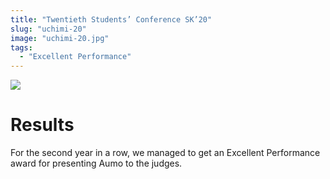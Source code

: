 ```yaml
---
title: "Twentieth Students’ Conference SK’20"
slug: "uchimi-20"
image: "uchimi-20.jpg"
tags:
  - "Excellent Performance"
---
```


![](/uchimi-20.jpg)

# Results

For the second year in a row, we managed to get an Excellent Performance award for presenting Aumo to the judges.

